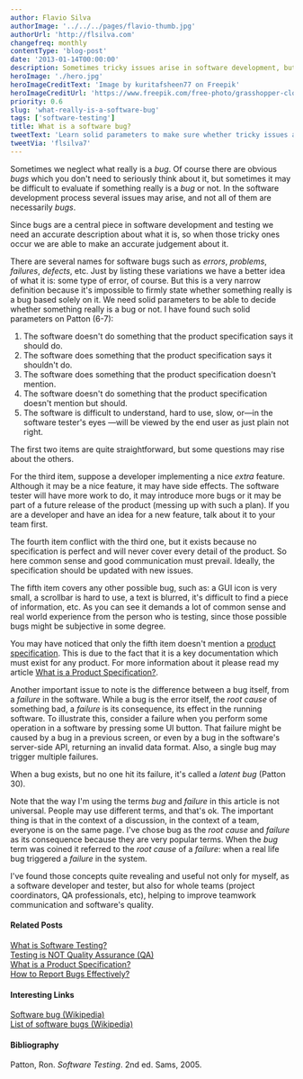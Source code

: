 ```yaml
---
author: Flavio Silva
authorImage: '../../../pages/flavio-thumb.jpg'
authorUrl: 'http://flsilva.com'
changefreq: monthly
contentType: 'blog-post'
date: '2013-01-14T00:00:00'
description: Sometimes tricky issues arise in software development, but not all are bugs. In this article you'll learn solid parameters to make sure something really is a bug.
heroImage: './hero.jpg'
heroImageCreditText: 'Image by kuritafsheen77 on Freepik'
heroImageCreditUrl: 'https://www.freepik.com/free-photo/grasshopper-closeup-green-leaves-grasshopper-closeup-with-natural-background_27219202.htm#page=2&query=bug&position=7&from_view=search&track=sph'
priority: 0.6
slug: 'what-really-is-a-software-bug'
tags: ['software-testing']
title: What is a software bug?
tweetText: 'Learn solid parameters to make sure whether tricky issues are really bugs or not.'
tweetVia: 'flsilva7'
---
```


Sometimes we neglect what really is a _bug_. Of course there are obvious _bugs_ which you don't need to seriously think about it, but sometimes it may be difficult to evaluate if something really is a _bug_ or not. In the software development process several issues may arise, and not all of them are necessarily _bugs_.

Since bugs are a central piece in software development and testing we need an accurate description about what it is, so when those tricky ones occur we are able to make an accurate judgement about it.

There are several names for software bugs such as _errors_, _problems_, _failures_, _defects_, etc. Just by listing these variations we have a better idea of what it is: some type of error, of course.
But this is a very narrow definition because it's impossible to firmly state whether something really is a bug based solely on it. We need solid parameters to be able to decide whether something really is a bug or not.
I have found such solid parameters on Patton (6-7):

1. The software doesn't do something that the product specification says it should do.
2. The software does something that the product specification says it shouldn't do.
3. The software does something that the product specification doesn't mention.
4. The software doesn't do something that the product specification doesn't mention but should.
5. The software is difficult to understand, hard to use, slow, or—in the software tester's eyes —will be viewed by the end user as just plain not right.

The first two items are quite straightforward, but some questions may rise about the others.

For the third item, suppose a developer implementing a nice _extra_ feature.
Although it may be a nice feature, it may have side effects.
The software tester will have more work to do, it may introduce more bugs or it may be part of a future release of the product (messing up with such a plan).
If you are a developer and have an idea for a new feature, talk about it to your team first.

The fourth item conflict with the third one, but it exists because no specification is perfect and will never cover every detail of the product.
So here common sense and good communication must prevail.
Ideally, the specification should be updated with new issues.

The fifth item covers any other possible bug, such as: a GUI icon is very small, a scrollbar is hard to use, a text is blurred, it's difficult to find a piece of information, etc.
As you can see it demands a lot of common sense and real world experience from the person who is testing, since those possible bugs might be subjective in some degree.

You may have noticed that only the fifth item doesn't mention a [product specification](/blog/what-is-a-product-specification/).
This is due to the fact that it is a key documentation which must exist for any product.
For more information about it please read my article [What is a Product Specification?](/blog/what-is-a-product-specification/).

Another important issue to note is the difference between a bug itself, from a _failure_ in the software.
While a bug is the error itself, the _root cause_ of something bad, a _failure_ is its consequence, its effect in the running software.
To illustrate this, consider a failure when you perform some operation in a software by pressing some UI button.
That failure might be caused by a bug in a previous screen, or even by a bug in the software's server-side API, returning an invalid data format.
Also, a single bug may trigger multiple failures.

When a bug exists, but no one hit its failure, it's called a _latent bug_ (Patton 30).

Note that the way I'm using the terms _bug_ and _failure_ in this article is not universal.
People may use different terms, and that's ok.
The important thing is that in the context of a discussion, in the context of a team, everyone is on the same page.
I've chose bug as the _root cause_ and _failure_ as its consequence because they are very popular terms.
When the _bug_ term was coined it referred to the _root cause_ of a _failure_: when a real life bug triggered a _failure_ in the system.

I've found those concepts quite revealing and useful not only for myself, as a software developer and tester, but also for whole teams (project coordinators, QA professionals, etc), helping to improve teamwork communication and software's quality.

#### Related Posts

[What is Software Testing?](/blog/what-is-software-testing/)<br />
[Testing is NOT Quality Assurance (QA)](/blog/testing-is-not-quality-assurance-qa/)<br />
[What is a Product Specification?](/blog/what-is-a-product-specification/)<br />
[How to Report Bugs Effectively?](/blog/how-to-report-bugs-effectively/)

#### Interesting Links

[Software bug (Wikipedia)](http://en.wikipedia.org/wiki/Software_bug)<br />
[List of software bugs (Wikipedia)](http://en.wikipedia.org/wiki/List_of_software_bugs)

#### Bibliography

Patton, Ron. _Software Testing_. 2nd ed. Sams, 2005.
